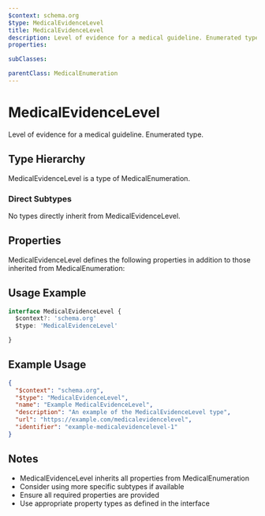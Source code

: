 ```yaml
---
$context: schema.org
$type: MedicalEvidenceLevel
title: MedicalEvidenceLevel
description: Level of evidence for a medical guideline. Enumerated type.
properties:

subClasses:

parentClass: MedicalEnumeration
---
```


# MedicalEvidenceLevel

Level of evidence for a medical guideline. Enumerated type.

## Type Hierarchy

MedicalEvidenceLevel is a type of MedicalEnumeration.

### Direct Subtypes

No types directly inherit from MedicalEvidenceLevel.

## Properties

MedicalEvidenceLevel defines the following properties in addition to those inherited from MedicalEnumeration:



## Usage Example

```typescript
interface MedicalEvidenceLevel {
  $context?: 'schema.org'
  $type: 'MedicalEvidenceLevel'

}
```

## Example Usage

```json
{
  "$context": "schema.org",
  "$type": "MedicalEvidenceLevel",
  "name": "Example MedicalEvidenceLevel",
  "description": "An example of the MedicalEvidenceLevel type",
  "url": "https://example.com/medicalevidencelevel",
  "identifier": "example-medicalevidencelevel-1"
}
```

## Notes

- MedicalEvidenceLevel inherits all properties from MedicalEnumeration
- Consider using more specific subtypes if available
- Ensure all required properties are provided
- Use appropriate property types as defined in the interface
